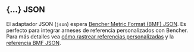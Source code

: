 ## \{...\} JSON

El adaptador JSON (`json`) espera [Bencher Metric Format (BMF) JSON][bmf].
Es perfecto para integrar arneses de referencia personalizados con Bencher.
Para más detalles vea [cómo rastrear referencias personalizadas][custom benchmarks]
y la [referencia BMF JSON][bmf].

[bmf]: /es/docs/reference/bencher-metric-format/
[bencher run]: /es/docs/explanation/bencher-run/#benchmark-command
[custom benchmarks]: /es/docs/how-to/track-custom-benchmarks/